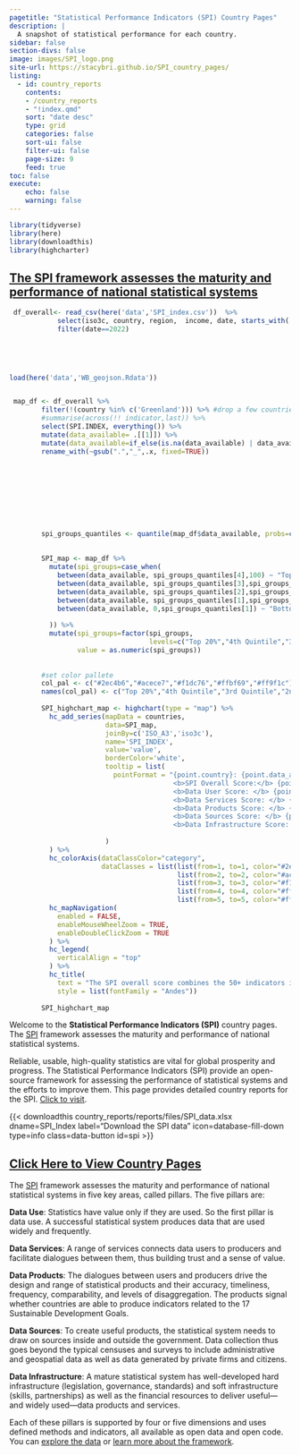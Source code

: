 ```yaml
---
pagetitle: "Statistical Performance Indicators (SPI) Country Pages"
description: |
  A snapshot of statistical performance for each country.
sidebar: false
section-divs: false
image: images/SPI_logo.png
site-url: https://stacybri.github.io/SPI_country_pages/
listing:
  - id: country_reports
    contents: 
    - /country_reports
    - "!index.qmd"
    sort: "date desc"
    type: grid
    categories: false
    sort-ui: false
    filter-ui: false
    page-size: 9
    feed: true
toc: false
execute:
    echo: false
    warning: false
---
```


```r
library(tidyverse)
library(here)
library(downloadthis)
library(highcharter)
```

::: {.column-screen}

::: {.content-container}
::: {.top-story .callout}

<a href="/country_reports/index.qmd"> 

::: grid
::: {.g-col-12 .g-col-lg-4 .top-story-text}

## The SPI framework assesses the maturity and performance of national statistical systems


:::
::: {.g-col-12 .g-col-lg-8 .top-story-img}

```r

 df_overall<- read_csv(here('data','SPI_index.csv'))  %>%
            select(iso3c, country, region,  income, date, starts_with('SPI'), population) %>%
            filter(date==2022) 

        
        


load(here('data','WB_geojson.Rdata'))


 map_df <- df_overall %>%
        filter(!(country %in% c('Greenland'))) %>% #drop a few countries for which we do not collect data.
        #summarise(across(!! indicator,last)) %>%
        select(SPI.INDEX, everything()) %>%
        mutate(data_available= .[[1]]) %>%
        mutate(data_available=if_else(is.na(data_available) | data_available==-99, as.numeric(NA), round(as.numeric(data_available),1)))     %>%
        rename_with(~gsub(".","_",.x, fixed=TRUE)) 
      
      
      

      
      
      

        
        spi_groups_quantiles <- quantile(map_df$data_available, probs=c(1,2,3,4)/5,na.rm=T)
        
        
        SPI_map <- map_df %>%
          mutate(spi_groups=case_when(
            between(data_available, spi_groups_quantiles[4],100) ~ "Top 20%",
            between(data_available, spi_groups_quantiles[3],spi_groups_quantiles[4]) ~ "4th Quintile",
            between(data_available, spi_groups_quantiles[2],spi_groups_quantiles[3]) ~ "3rd Quintile",
            between(data_available, spi_groups_quantiles[1],spi_groups_quantiles[2]) ~ "2nd Quintile",
            between(data_available, 0,spi_groups_quantiles[1]) ~ "Bottom 20%"
            
          )) %>%
          mutate(spi_groups=factor(spi_groups, 
                                   levels=c("Top 20%","4th Quintile","3rd Quintile","2nd Quintile","Bottom 20%" )),
                 value = as.numeric(spi_groups))  
          
        
        #set color pallete
        col_pal <- c("#2ec4b6","#acece7","#f1dc76","#ffbf69","#ff9f1c")  
        names(col_pal) <- c("Top 20%","4th Quintile","3rd Quintile","2nd Quintile","Bottom 20%" )
        
        SPI_highchart_map <- highchart(type = "map") %>%
          hc_add_series(mapData = countries,
                        data=SPI_map,
                        joinBy=c('ISO_A3','iso3c'),
                        name='SPI_INDEX',
                        value='value',
                        borderColor='white',
                        tooltip = list(
                          pointFormat = "{point.country}: {point.data_available:,.1f} <br>
                                         <b>SPI Overall Score:</b> {point.SPI_INDEX:,.1f} <br>
                                         <b>Data User Score: </b> {point.SPI_INDEX_PIL1:,.1f} <br>
                                         <b>Data Services Score: </b> {point.SPI_INDEX_PIL2:,.1f} <br>
                                         <b>Data Products Score: </b> {point.SPI_INDEX_PIL3:,.1f} <br>
                                         <b>Data Sources Score: </b> {point.SPI_INDEX_PIL4:,.1f} <br>
                                         <b>Data Infrastructure Score: </b> {point.SPI_INDEX_PIL5:,.1f}"
                          
                        )
          ) %>%
          hc_colorAxis(dataClassColor="category", 
                       dataClasses = list(list(from=1, to=1, color="#2ec4b6", name="Top 20%"),
                                          list(from=2, to=2, color="#acece7", name="4th Quintile"),
                                          list(from=3, to=3, color="#f1dc76", name="3rd Quintile"),
                                          list(from=4, to=4, color="#ffbf69", name="2nd Quintile"),
                                          list(from=5, to=5, color="#ff9f1c", name="Bottom 20%"))) %>% 
          hc_mapNavigation(
            enabled = FALSE,
            enableMouseWheelZoom = TRUE,
            enableDoubleClickZoom = TRUE
          ) %>%
          hc_legend(
            verticalAlign = "top"
          ) %>%
          hc_title(
            text = "The SPI overall score combines the 50+ indicators into single measure",
            style = list(fontFamily = "Andes")) 
        
        SPI_highchart_map

```



:::
:::

</a>

:::
:::
:::

::: {.header-text} 
::: {.content-container}
::: {.header-block}
Welcome to the **Statistical Performance Indicators (SPI)** country pages. The [SPI](https://www.worldbank.org/en/programs/statistical-performance-indicators) framework assesses the maturity and performance of national statistical systems. 

Reliable, usable, high-quality statistics are vital for global prosperity and progress. The Statistical Performance Indicators (SPI) provide an open-source framework for assessing the performance of statistical systems and the efforts to improve them. This page provides detailed country reports for the SPI.  [Click to visit](./country_reports/index.qmd).



{{< downloadthis country_reports/reports/files/SPI_data.xlsx dname=SPI_Index label="Download the SPI data" icon=database-fill-down type=info class=data-button id=spi >}}

:::
:::
:::

<a href="/country_reports/index.qmd"> 

## Click Here to View Country Pages
</a>


::: {#country_reports}
:::

::: {.header-text} 
::: {.content-container}
::: {.header-block}
The [SPI](https://www.worldbank.org/en/programs/statistical-performance-indicators) framework assesses the maturity and performance of national statistical systems in five key areas, called pillars.  The five pillars are:

**Data Use**: Statistics have value only if they are used. So the first pillar is data use. A successful statistical system produces data that are used widely and frequently.

**Data Services**: A range of services connects data users to producers and facilitate dialogues between them, thus building trust and a sense of value.

**Data Products**: The dialogues between users and producers drive the design and range of statistical products and their accuracy, timeliness, frequency, comparability, and levels of disaggregation. The products signal whether countries are able to produce indicators related to the 17 Sustainable Development Goals.

**Data Sources**: To create useful products, the statistical system needs to draw on sources inside and outside the government. Data collection thus goes beyond the typical censuses and surveys to include administrative and geospatial data as well as data generated by private firms and citizens.

**Data Infrastructure**: A mature statistical system has well-developed hard infrastructure (legislation, governance, standards) and soft infrastructure (skills, partnerships) as well as the financial resources to deliver useful—and widely used—data products and services.

Each of these pillars is supported by four or five dimensions and uses defined methods and indicators, all available as open data and open code. You can [explore the data](https://www.worldbank.org/en/programs/statistical-performance-indicators/explore-data) or [learn more about the framework](https://www.worldbank.org/en/programs/statistical-performance-indicators/Framework). 
:::
:::
:::